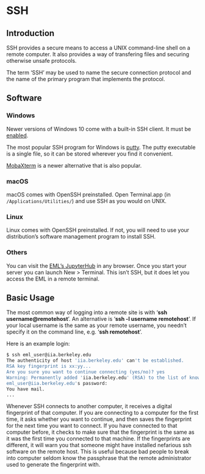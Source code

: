 # SSH

## Introduction

SSH provides a secure means to access a UNIX command-line shell on a
remote computer. It also provides a way of transfering files and
securing otherwise unsafe protocols.

The term 'SSH' may be used to name the secure connection protocol and
the name of the primary program that implements the protocol.

## Software

### Windows

Newer versions of Windows 10 come with a built-in SSH client. It must be
[enabled](https://www.howtogeek.com/336775/how-to-enable-and-use-windows-10s-built-in-ssh-commands/).

The most popular SSH program for Windows is [putty](https://www.chiark.greenend.org.uk/~sgtatham/putty/). The putty
executable is a single file, so it can be stored wherever you find it
convenient.

[MobaXterm](https://mobaxterm.mobatek.net) is a newer alternative that is also popular.

### macOS

macOS comes with OpenSSH preinstalled. Open Terminal.app (in
`/Applications/Utilities/`) and use SSH as you would on UNIX.

### Linux

Linux comes with OpenSSH preinstalled. If not, you will need to use your
distribution's software management program to install SSH.

### Others

You can visit the [EML's JupyterHub](https://jupyter.econ.berkeley.edu) in any browser. Once you
start your server you can launch New &gt; Terminal. This isn't SSH, but
it does let you access the EML in a remote terminal.

## Basic Usage

The most common way of logging into a remote site is with '**ssh
username@remotehost**'. An alternative is '**ssh -l username
remotehost**'. If your local username is the same as your remote
username, you needn't specify it on the command line, e.g. '**ssh
remotehost**'.

Here is an example login:

```bash
$ ssh eml_user@iia.berkeley.edu
The authenticity of host 'iia.berkeley.edu' can't be established.
RSA key fingerprint is xx:yy...
Are you sure you want to continue connecting (yes/no)? yes
Warning: Permanently added 'iia.berkeley.edu' (RSA) to the list of known hosts.
eml_user@iia.berkeley.edu's password:  
You have mail.
...
```

Whenever SSH connects to another computer, it receives a digital
fingerprint of that computer. If you are connecting to a computer for
the first time, it asks whether you want to continue, and then saves the
fingerprint for the next time you want to connect. If you have connected
to that computer before, it checks to make sure that the fingerprint is
the same as it was the first time you connected to that machine. If the
fingerprints are different, it will warn you that someone might have
installed nefarious ssh software on the remote host. This is useful
because bad people to break into computer seldom know the passphrase
that the remote administrator used to generate the fingerprint with.


